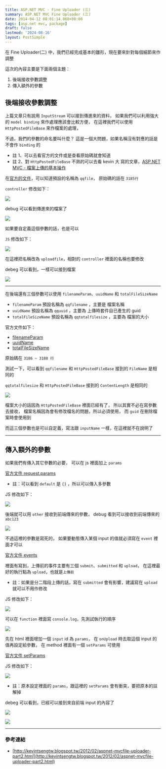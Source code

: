 ```yaml
---
title: ASP.NET MVC - Fine Uploader (三)
summary: ASP.NET MVC Fine Uploader (三)
date: 2014-04-12 08:01:14.868+08:00
tags: [asp.net mvc, package]
draft: false
lastmod: '2024-08-16'
layout: PostSimple
---
```


在 Fine Uploader(二) 中，我們已經完成基本的雛形，現在要來針對每個細節來作調整

這次的內容主要是下面兩個主題：

1. 後端接收參數調整
2. 傳入額外的參數

## 後端接收參數調整

上篇文章只有說用 `InputStream` 可以接到傳進來的資料，
如果我們可以利用強大的 `model binding` 來作處理應該會比較方便，
在這裡我們可以使用 `HttpPostedFileBase` 來作檔案的處理，

不過，我們的參數的命名要叫什麼？
這是一個大問題，如果名稱沒有對應的話是不會作 `binding` 的

- 註 1、可以去看官方的文件或是查看原始碼就會知道
- 註 2、對 `HttpPostedFileBase` 不熟的可以去看 kevin 大 寫的文章，[ASP.NET MVC - 檔案上傳的基本操作](http://kevintsengtw.blogspot.tw/2013/03/aspnet-mvc.html)

在[官方的文件](http://docs.fineuploader.com/api/options.html#request.inputName)，可以知道預設的名稱為 `qqfile`，
原始碼的話在 `3185行`

`controller` 修改如下：

![](/static/images/2014/fine-uploader-03/01.webp)

debug 可以看到傳進來的檔案了

![](/static/images/2014/fine-uploader-03/02.webp)

如果要自定義這個參數的話，也是可以

`JS` 修改如下：

![](/static/images/2014/fine-uploader-03/03.webp)

在這裡把名稱改為 `uploadfile`，相對的 `controller` 裡面的名稱也要修改

debeg 可以看到，一樣可以接到檔案

![](/static/images/2014/fine-uploader-03/04.webp)

---

在後端還有三個參數可以使用 `filenameParam`、`uuidName` 和 `totalFileSizeName`

- `filenameParam` 預設名稱為 `qqfilename` ，主要是 檔案名稱
- `uuidName` 預設名稱為 `qquuid` ，主要為 上傳時套件自已產生的 guid
- `totalFileSizeName` 預設名稱為 `qqtotalfilesize` ，主要為 檔案的大小

官方文件如下：

- [filenameParam](http://docs.fineuploader.com/api/options.html#request.filenameParam)
- [uuidName](http://docs.fineuploader.com/api/options.html#request.uuidName)
- [totalFileSizeName](http://docs.fineuploader.com/api/options.html#request.totalFileSizeName)

原始碼在 `3186 ~ 3188 行`

測試一下，可以看到
`qqfilename` 和 `HttpPostedFileBase` 接到的 `FileName` 是相同的

`qqtotalfilesize` 和 `HttpPostedFileBase` 接到的 `ContentLength` 是相同的

![](/static/images/2014/fine-uploader-03/05.webp)

檔案大小的話因為 `HttpPostedFileBase` 裡面已經有了，
所以其實不必在寫參數去接收，
檔案名稱因為會有修改檔名的問題，所以必須使用，
而 `guid` 在刪除檔案時會使用到

而這三個參數也是可以自定義，寫法跟 `inputName` 一樣，在這裡就不在說明了

---

## 傳入額外的參數

如果我們有傳入其它參數的必要，
可以在 js 裡面加上 `params`

[官方文件 request.params](http://docs.fineuploader.com/api/options.html#request.params)

- 註：可以看到 `default` 是 `{}` ，所以可以傳入多參數

JS 修改如下：

![](/static/images/2014/fine-uploader-03/06.webp)

後端就可以用 `other` 接收到前端傳來的參數，
debug 看到可以接收到前端傳來的 `abc123`

![](/static/images/2014/fine-uploader-03/07.webp)

不過這裡的參數是寫死的，
如果要動態傳入某個 input 的值就必須寫在 `event` 裡面才可以

[官方文件 events](http://docs.fineuploader.com/branch/master/api/events.html)

裡面有寫到，上傳前的事件主要有三個 `submit`、`submitted` 和 `upload`，
在這裡最好的執行點為 `upload`，也就是`上傳前`

- 註：如果是分二階段上傳的話，寫在 `submitted` 會有影響，建議寫在 `upload` 就可以不用作修改

JS 修改如下：

![](/static/images/2014/fine-uploader-03/08.webp)

可以在 `function` 裡面寫 `console.log`，先測試執行的順序

![](/static/images/2014/fine-uploader-03/09.webp)

先在 html 裡面增加一個 `input` id 為 `params`，
在 `onUpload` 時去取這個 input 的值再設定給參數，
在 method 裡面有一個 `setParams` 可使用

[官方文件 setParams](http://docs.fineuploader.com/branch/master/api/methods.html#setParams)

JS 修改如下：

![](/static/images/2014/fine-uploader-03/10.webp)

- 註：原本設定裡面的 `params`，跟這裡的 `setParams` 會有衝突，要把原本的註解掉

debeg 可以看到，已經可以接到來自前端 input 的內容了

![](/static/images/2014/fine-uploader-03/11.webp)

![](/static/images/2014/fine-uploader-03/12.webp)

---

### 參考連結

- [http://kevintsengtw.blogspot.tw/2012/02/aspnet-mvcfile-uploader-part2.html](http://kevintsengtw.blogspot.tw/2012/02/aspnet-mvcfile-uploader-part2.html)
